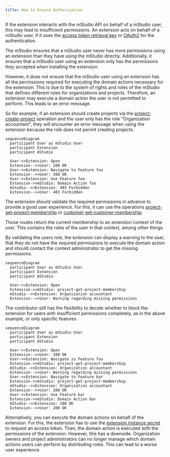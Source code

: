 ```yaml
---
title: How to Ensure Authorization
---
```


If the extension interacts with the mStudio API on behalf of a mStudio user, this may lead to insufficient permissions.
An extension acts on behalf of a mStudio user, if it uses the [access token retrieval key](../../overview/concepts/authentication#access-token-retrieval-key)
or [OAuth2](../../overview/concepts/authentication#oauth2) for the authentication.

The mStudio ensures that a mStudio user never has more permissions using an extension than they have using the mStudio directly.
Additionally, it ensures that a mStudio user using an extension only has the permissions they accepted when installing the extension.

However, it does not ensure that the mStudio user using an extension has all the permissions required for executing the domain actions necessary for the extension.
This is due to the system of rights and roles of the mStudio that defines different roles for organizations and projects.
Therefore, an extension may execute a domain action the user is not permitted to perform.
This leads to an error message.

So for example, if an extension should create projects via the [project-create-project](../../../reference/project/project-create-project) operation
and the user only has the role "Organization accountant", they will encounter an error message when using the extension because the role does not permit creating projects.


```mermaid
sequenceDiagram
  participant User as mStudio User
  participant Extension
  participant mStudio

  User->>Extension: Open
  Extension-->>User: 200 OK
  User->>Extension: Navigate to Feature foo
  Extension-->>User: 200 OK
  User->>Extension: Use Feature foo
  Extension->>mStudio: Domain Action foo
  mStudio-->>Extension: 403 Forbidden
  Extension-->>User: 403 Forbidden
```

The extension should validate the required permissions in advance to provide a good user experience.
For this, it can use the operations [project-get-project-membership](../../../reference/project/project-get-project-membership) or [customer-get-customer-membership](../../../reference/customer/customer-get-customer-membership).

Those routes return the current membership to an extension context of the user.
This contains the roles of the user in that context, among other things.

By validating the users role, the extension can display a warning to the user, that they do not have the required permissions to execute the domain action and should contact the context administrator to get the missing permissions.

```mermaid
sequenceDiagram
  participant User as mStudio User
  participant Extension
  participant mStudio

  User->>Extension: Open
  Extension->>mStudio: project-get-project-membership
  mStudio-->>Extension: Organization accountant
  Extension-->>User: Warning regarding missing permissions
```

The contributor still has the flexibility to decide whether to block the extension for users with insufficient permissions completely, as in the above example, or only specific features.

```mermaid
sequenceDiagram
  participant User as mStudio User
  participant Extension
  participant mStudio

  User->>Extension: Open
  Extension-->>User: 200 OK
  User->>Extension: Navigate zu Feature foo
  Extension->>mStudio: project-get-project-membership
  mStudio-->>Extension: Organization accountant
  Extension-->>User: Warning regarding missing permissions
  User->>Extension: Navigate to Feature bar
  Extension->>mStudio: project-get-project-membership
  mStudio-->>Extension: Organization accountant
  Extension-->>User: 200 OK
  User->>Extension: Use Feature bar
  Extension->>mStudio: Domain Action bar
  mStudio-->>Extension: 200 OK
  Extension-->>User: 200 OK
```

Alternatively, you can execute the domain actions on behalf of the extension.
For this, the extension has to use the [extension instance secret](../../overview/concepts/authentication#extension-instance-secret) to request an access token.
Then, the domain action is executed with the permissions of the extension.
However, this has a downside.
Organization owners and project administrators can no longer manage which domain actions users can perform by distributing roles.
This can lead to a worse user experience.
